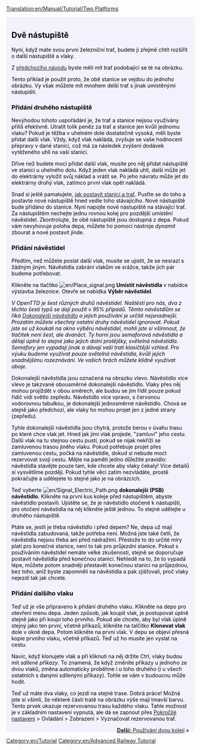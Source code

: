 [[Translation:en/Manual/Tutorial/Two Platforms]]


{{en/Tabs|3|1
|cs/Manual/Tutorial/Dvě nástupiště|1. Dvě nástupiště
|cs/Manual/Tutorial/Dvě koleje|2. Dvě koleje
|cs/Manual/Tutorial/Základní síť|3. Základní síť
}}
<div style="padding:.5em 1em 1em 1em; border-top:none; background-color:#f1f2fe; color:#000;">
{{cs/Cvičení}}

== Dvě nástupiště ==
Nyní, když máte svou první železniční trať, budete ji zřejmě chtít rozšířit o další nástupiště a vlaky.

Z [[cs/Manual/Tutorial/Vlaky|předchozího návodu]] byste měli mít trať podobající se té na obrázku.
{{en/Phototable|[[File:en/Tutorial single track.png]]|Dvě stanice, trať a vlak}}

Tento příklad je použit proto, že obě stanice se vejdou do jednoho obrázku. Vy však můžete mít mnohem delší trať s jinak umístěnými nástupišti.

=== Přidání druhého nástupiště ===
Nevýhodou tohoto uspořádání je, že trať a stanice nejsou využívány příliš efektivně. Utratit tolik peněz za trať a stanice jen kvůli jednomu vlaku? Pokud je těžba v uhelném dole dostatečně vysoká, měli byste přidat další vlak. Vždy, když vlak nakládá, zvyšuje se vaše hodnocení přepravy v dané stanici, což má za následek zvýšení dodávek vytěženého uhlí na vaší stanici.

Dříve než budete moci přidat další vlak, musíte pro něj přidat nástupiště ve stanici u uhelného dolu. Když jeden vlak nakládá uhlí, další může jet do elektrárny vyložit svůj náklad a vrátit se. Po jeho návratu může jet do elektrárny druhý vlak, zatímco první vlak opět nakládá.

Snad si ještě pamatujete, [[cs/Manual/Tutorial/Vlaky|jak postavit stanici a trať]]. Pusťte se do toho a postavte nové nástupiště hned vedle toho stávajícího. Nové nástupiště bude přidáno do stanice. Nyní napojte nové nástupiště na stávající trať. Za nástupištěm nechejte jednu rovnou kolej pro pozdější umístění návěstidel. Zkontrolujte, že obě nástupiště jsou dostupná z depa. Pokud vám nevyhovuje poloha depa, můžete ho pomocí nástroje ''dynamit'' zbourat a nové postavit jinde.

=== Přidání návěstidel ===
Předtím, než můžete poslat další vlak, musíte se ujistit, že se nesrazí s žádným jiným. Návěstidla zabrání vlakům ve srážce, takže jich pár budeme potřebovat.

Klikněte na tlačítko [[File:en/Place signal.png]] '''Umístit návěstidla''' v nabídce výstavba železnice. Otevře se nabídka '''Výběr návěstidel'''.

''V OpenTTD je šest různých druhů návěstidel. Naštěstí pro nás, dva z těchto šesti typů se dají použít v 95% případů. Těmto návěstdlům se říká [[cs/Sign%C3%A1ly|Dokonalejší návěstidlo]] a jejich používání je určitě nejsnadnejší. Prozatím můžete všechny ostatní druhy návěstidel ignorovat. Pokud jste se už koukali na okno výběru návěstidel, mohli jste si všimnout, že tlačítek není šest, ale dvanáct. Ty horní jsou semaforová návěstidla a dělají úplně to stejné jako jejich dolní protějšky, světelná návěstidla. Semafory jen vypadají jinak a dávají vaší trati klasičtější vzhled. Pro výuku budeme využívat pouze světelná návěstidla, kvůli jejich snadnějšímu rozeznávání. Ve vašich hrách můžete klidně využívat oboje.''

{{en/Phototable|[[File:en/Yapp signalgui.png]]|Pokročilá návěstidla|left}} Dokonalejší návěstidla jsou označená na obrazku vlevo. Návěstidlo více vlevo je takzvané obousměrné dokonalejší návěstidlo. Vlaky přes něj mohou projíždět v obou směrech, ale budou se jím řídit pouze pokud řidič vidí světlo zepředu. Návěstidlo více vpravo, s červonou vodorovnou tabulkou, je dokonalejší jednosměrné návěstidlo. Chová se stejně jako předchozí, ale vlaky ho mohou projet jen z jedné strany (zepředu).

Tyhle dokonalejší návěstidla jsou chytrá, protože berou v úvahu trasu po které chce vlak jet. Hned jak jimi vlak projede, "zamluví" jeho cestu. Další vlak na tu stejnou cestu pustí, pokud se nijak  nekříží se zamluvenou trasou jiného vlaku. Pokud potřebuje projet přes zamluvenou cestu, počká na návěstidle, dokud si nebude moct rezervovat svoji cestu. Mějte na paměti jedno důležité pravidlo: návěstidla stavějte pouze tam, kde chcete aby vlaky čekaly! Více detailů si vysvětlíme později. Pokud tyhle věci zatím nezvládáte, prostě pokračujte a udělejete to stejné jako je na obrázcích.

Teď vyberte [[File:en/Signal Electric Path.png]] '''dokonalejší (PSB) návěstidlo'''. Klikněte na první kus koleje před nástupištěm, abyste návěstidlo postavili. Ujistěte se, že je návěstidlo otočené k nástupišti, pro otočení návěstidla na něj klikněte ještě jednou. To stejné udělejte u druhého nástupiště.

{{en/Phototable|[[File:en/Tutorial two platforms.png|400px]]|Druhé nástupiště vybavené návěstidly (klikněte pro zvětšení)|none}}

Ptáte se, jestli je třeba návěstidlo i před depem? Ne, depa už mají návěstidla zabudovaná, takže potřeba není. Možná jste také četli, že návěstidla nejsou třeba ani před nádražími. Přestože to do určité míry platí pro konečné stanice, není to tak pro průjezdní stanice. Pokud s používáním návěstidel nemáte velké zkušenosti, stejně se doporučuje postavit návěstidla před konečnou stanicí. Nehledě na to, že to vypadá lépe, můžete potom snadněji přestavět konečnou stanici na průjezdnou, bez toho, aniž byste zapomněli na návěstidla a pak zjišťovali, proč vlaky nejezdí tak jak chcete.

=== Přidání dalšího vlaku ===
Teď už je vše připraveno k přidání druhého vlaku. Klikněte na depo pro otevření menu depa. Jeden způsob, jak koupit vlak, je postupovat úplně stejně jako při koupi toho prvního. Pokud ale chcete, aby byl vlak úplně stejný jako ten první, včetně příkazů, klikněte na talčítko '''Klonovat vlak''' dole v okně depa. Potom klikněte na první vlak. V depu se objeví přesná kopie prvního vlaku, včetně příkazů. Teď už ho musíte jen vyslat na cestu. 

Navíc, když klonujete vlak a při kliknutí na něj držíte Ctrl, vlaky budou mít ''sdílené příkazy''. To znamená, že když změníte příkazy u jednoho ze dvou vlaků, změna automaticky proběhne i u toho druhého (i u všech ostatních s danými sdílenými příkazy). Tohle se vám v budoucnu může hodit. 

{{en/Phototable|[[File:en/Tutorial two trains.png|400px]]|Nádraží se dvěma nástupišti a  návěstidly v provozu (klikněte pro zvětšení)|none}}

Teď už máte dva vlaky, co jezdí na stejné trase. Dobrá práce!
Možná jste si všimli, že některé části tratě na obrázku výše mají tmavší barvu. Tento prvek ukazuje rezervovanou trasu každého vlaku. Tahle možnost je v základním nastavení vypnutá, ale dá se zapnout přes [[cs/Pokročilé nastavení|Pokročilé nastavení]] > Ovládání > Zobrazení > Vyznačovat rezervovanou trať.

<span style="float: right">[[cs/Manual/Tutorial/Dvě koleje|'''Další:''' Používání dvou kolejí]] &raquo;</span>
</div>
[[Category:en/Tutorial]]
[[Category:en/Advanced Railway Tutorial]]